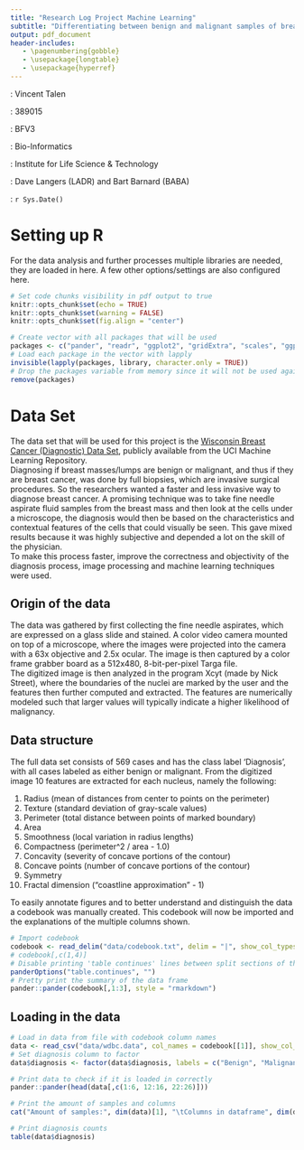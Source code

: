 ```yaml
---
title: "Research Log Project Machine Learning"
subtitle: "Differentiating between benign and malignant samples of breast masses"
output: pdf_document
header-includes:
   - \pagenumbering{gobble}
   - \usepackage{longtable}
   - \usepackage{hyperref}
---
```



<!-- (Front page) -->
\vspace{350pt}

\hfill \textbf{Student}: Vincent Talen  

\hfill \textbf{Student number}: 389015  

\hfill \textbf{Class}: BFV3

\hfill \textbf{Study}: Bio-Informatics

\hfill \textbf{Institute}: Institute for Life Science & Technology

\hfill \textbf{Teachers}: Dave Langers (LADR) and Bart Barnard (BABA)

\hfill \textbf{Date}: `r Sys.Date()`

\newpage
<!-- (Table of contents) -->
\setcounter{secnumdepth}{2}
\tableofcontents
\pagenumbering{arabic}


\newpage
<!-- (Setting up R) -->
# Setting up R
For the data analysis and further processes multiple libraries are needed, they are loaded in here.
A few other options/settings are also configured here.
```r
# Set code chunks visibility in pdf output to true
knitr::opts_chunk$set(echo = TRUE)
knitr::opts_chunk$set(warning = FALSE)
knitr::opts_chunk$set(fig.align = "center")

# Create vector with all packages that will be used
packages <- c("pander", "readr", "ggplot2", "gridExtra", "scales", "ggpubr", "reshape2")
# Load each package in the vector with lapply
invisible(lapply(packages, library, character.only = TRUE))
# Drop the packages variable from memory since it will not be used again
remove(packages)
```

\newpage
<!-- (Data Set) -->
# Data Set
The data set that will be used for this project is the [Wisconsin Breast Cancer (Diagnostic) Data Set](https://archive.ics.uci.edu/ml/datasets/Breast+Cancer+Wisconsin+%28Diagnostic%29), publicly available from the UCI Machine Learning Repository.  
Diagnosing if breast masses/lumps are benign or malignant, and thus if they are breast cancer, was done by full biopsies, which are invasive surgical procedures. 
So the researchers wanted a faster and less invasive way to diagnose breast cancer. A promising technique was to take fine needle aspirate fluid samples from the breast mass and then look at the cells under a microscope, the diagnosis would then be based on the characteristics and contextual features of the cells that could visually be seen. This gave mixed results because it was highly subjective and depended a lot on the skill of the physician.  
To make this process faster, improve the correctness and objectivity of the diagnosis process, image processing and machine learning techniques were used.

## Origin of the data
The data was gathered by first collecting the fine needle aspirates, which are expressed on a glass slide and stained. A color video camera mounted on top of a microscope, where the images were projected into the camera with a 63x objective and 2.5x ocular. The image is then captured by a color frame grabber board as a 512x480, 8-bit-per-pixel Targa file.  
The digitized image is then analyzed in the program Xcyt (made by Nick Street), where the boundaries of the nuclei are marked by the user and the features then further computed and extracted. The features are numerically modeled such that larger values will typically indicate a higher likelihood of malignancy.

## Data structure
The full data set consists of 569 cases and has the class label 'Diagnosis', with all cases labeled as either benign or malignant.
From the digitized image 10 features are extracted for each nucleus, namely the following:

 1. Radius (mean of distances from center to points on the perimeter)
 2. Texture (standard deviation of gray-scale values)
 3. Perimeter (total distance between points of marked boundary)
 4. Area
 5. Smoothness (local variation in radius lengths)
 6. Compactness (perimeter^2 / area - 1.0)
 7. Concavity (severity of concave portions of the contour)
 8. Concave points (number of concave portions of the contour)
 9. Symmetry
10. Fractal dimension ("coastline approximation" - 1)

To easily annotate figures and to better understand and distinguish the data a codebook was manually created. This codebook will now be imported and the explanations of the multiple columns shown.
```r
# Import codebook
codebook <- read_delim("data/codebook.txt", delim = "|", show_col_types = FALSE)
# codebook[,c(1,4)]
# Disable printing 'table continues' lines between split sections of the table
panderOptions("table.continues", "")
# Pretty print the summary of the data frame
pander::pander(codebook[,1:3], style = "rmarkdown")
```

## Loading in the data
```r
# Load in data from file with codebook column names
data <- read_csv("data/wdbc.data", col_names = codebook[[1]], show_col_types = FALSE)
# Set diagnosis column to factor
data$diagnosis <- factor(data$diagnosis, labels = c("Benign", "Malignant"))

# Print data to check if it is loaded in correctly
pander::pander(head(data[,c(1:6, 12:16, 22:26)]))
```

```r
# Print the amount of samples and columns
cat("Amount of samples:", dim(data)[1], "\tColumns in dataframe", dim(data)[2], "\n")

# Print diagnosis counts
table(data$diagnosis)
```

<!-- (References) -->
\newpage
\begin{thebibliography}{9}

\bibitem{street93}
W.N. Street, W.H. Wolberg and O.L. Mangasarian. (1993), \textit{Nuclear feature extraction for breast tumor diagnosis.}, 1993 International Symposium on Electronic Imaging: Science and Technology, volume 1905, pages 861-870, \url{https://minds.wisconsin.edu/bitstream/handle/1793/59692/TR1131.pdf} (accessed Sep 16, 2022).

\end{thebibliography}